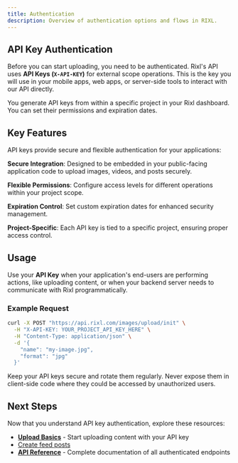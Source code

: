 ```yaml
---
title: Authentication
description: Overview of authentication options and flows in RIXL.
---
```



## API Key Authentication

Before you can start uploading, you need to be authenticated. Rixl's API uses **API Keys (`X-API-KEY`)** for external scope operations.
This is the key you will use in your mobile apps, web apps, or server-side tools to interact with our API directly.

<Callout type="info">
    You generate API keys from within a specific project in your Rixl dashboard. You can set their permissions and expiration dates.
</Callout>

## Key Features

API keys provide secure and flexible authentication for your applications:

**Secure Integration**: Designed to be embedded in your public-facing application code to upload images, videos, and posts securely.

**Flexible Permissions**: Configure access levels for different operations within your project scope.

**Expiration Control**: Set custom expiration dates for enhanced security management.

**Project-Specific**: Each API key is tied to a specific project, ensuring proper access control.

## Usage

Use your **API Key** when your application's end-users are performing actions, like uploading content, or when your backend server needs to communicate with Rixl programmatically.

### Example Request

```bash
curl -X POST "https://api.rixl.com/images/upload/init" \
  -H "X-API-KEY: YOUR_PROJECT_API_KEY_HERE" \
  -H "Content-Type: application/json" \
  -d '{
    "name": "my-image.jpg",
    "format": "jpg"
  }'
```

<Callout type="warn">
    Keep your API keys secure and rotate them regularly. Never expose them in client-side code where they could be accessed by unauthorized users.
</Callout>

## Next Steps

Now that you understand API key authentication, explore these resources:
- **[Upload Basics](/docs/uploads/index)** - Start uploading content with your API key
- [Create feed posts](/docs/uploads/posts)
- **[API Reference](/docs/api-reference)** - Complete documentation of all authenticated endpoints